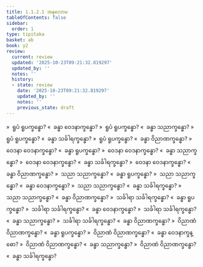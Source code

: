 ```yaml
---
title: 1.1.2.1 အနုလောမ
tableOfContents: false
sidebar:
  order: 1
type: tipitaka
basket: ab
book: y2
review:
  current: review
  updated: '2025-10-23T09:21:32.819297'
  updated_by: ''
  notes: ''
  history:
  - state: review
    date: '2025-10-23T09:21:32.819297'
    updated_by: ''
    notes: ''
    previous_state: draft
---
```



<ReviewStatus review={frontmatter.review} showDetails={true} />

<HypothesisAnnotation frontmatter={frontmatter} />

<DynamicBreadcrumb />

<Division number="4" book="y2" e="ch" v="33" p="18">

<Paragraph number="23" book="y2">
»  ရူပံ ရူပက္ခန္ဓော?
</Paragraph>

<Paragraph number="24" book="y2">
«  ခန္ဓာ ဝေဒနာက္ခန္ဓော?
</Paragraph>

<Paragraph number="25" book="y2">
»  ရူပံ ရူပက္ခန္ဓော?
</Paragraph>

<Paragraph number="26" book="y2">
«  ခန္ဓာ သညာက္ခန္ဓော?
</Paragraph>

<Paragraph number="27" book="y2">
»  ရူပံ ရူပက္ခန္ဓော?
</Paragraph>

<Paragraph number="28" book="y2">
«  ခန္ဓာ သင်္ခါရက္ခန္ဓော?
</Paragraph>

<Paragraph number="29" book="y2">
»  ရူပံ ရူပက္ခန္ဓော?
</Paragraph>

<Paragraph number="30" book="y2">
«  ခန္ဓာ ဝိညာဏက္ခန္ဓော?
</Paragraph>

</Division>
<Division number="5" book="y2" e="ch" v="33" p="18">

<Paragraph number="31" book="y2">
»  ဝေဒနာ ဝေဒနာက္ခန္ဓော?
</Paragraph>

<Paragraph number="32" book="y2">
«  ခန္ဓာ ရူပက္ခန္ဓော?
</Paragraph>

<Paragraph number="33" book="y2">
»  ဝေဒနာ ဝေဒနာက္ခန္ဓော?
</Paragraph>

<Paragraph number="34" book="y2">
«  ခန္ဓာ သညာက္ခန္ဓော?
</Paragraph>

<Paragraph number="35" book="y2">
»  ဝေဒနာ ဝေဒနာက္ခန္ဓော?
</Paragraph>

<Paragraph number="36" book="y2">
«  ခန္ဓာ သင်္ခါရက္ခန္ဓော?
</Paragraph>

<Paragraph number="37" book="y2">
»  ဝေဒနာ ဝေဒနာက္ခန္ဓော?
</Paragraph>

<Paragraph number="38" book="y2">
«  ခန္ဓာ ဝိညာဏက္ခန္ဓော?
</Paragraph>

</Division>
<Division number="6" book="y2" e="ch" v="33" p="18">

<Paragraph number="39" book="y2">
»  သညာ သညာက္ခန္ဓော?
</Paragraph>

<Paragraph number="40" book="y2">
«  ခန္ဓာ ရူပက္ခန္ဓော?
</Paragraph>

<Paragraph number="41" book="y2">
»  သညာ သညာက္ခန္ဓော?
</Paragraph>

<Paragraph number="42" book="y2">
«  ခန္ဓာ ဝေဒနာက္ခန္ဓော?
</Paragraph>

<Paragraph number="43" book="y2">
»  သညာ သညာက္ခန္ဓော?
</Paragraph>

<Paragraph number="44" book="y2">
«  ခန္ဓာ သင်္ခါရက္ခန္ဓော?
</Paragraph>

<Paragraph number="45" book="y2">
»  သညာ သညာက္ခန္ဓော?
</Paragraph>

<Paragraph number="46" book="y2">
«  ခန္ဓာ ဝိညာဏက္ခန္ဓော?
</Paragraph>

</Division>
<Division number="7" book="y2" e="ch" v="33" p="18">

<Paragraph number="47" book="y2">
»  သင်္ခါရာ သင်္ခါရက္ခန္ဓော?
</Paragraph>

<Paragraph number="48" book="y2">
«  ခန္ဓာ ရူပက္ခန္ဓော?
</Paragraph>

<Paragraph number="49" book="y2">
»  သင်္ခါရာ သင်္ခါရက္ခန္ဓော?
</Paragraph>

<Paragraph number="50" book="y2">
«  ခန္ဓာ ဝေဒနာက္ခန္ဓော?
</Paragraph>

<Paragraph number="51" book="y2">
»  သင်္ခါရာ သင်္ခါရက္ခန္ဓော?
</Paragraph>

<Paragraph number="52" book="y2">
«  ခန္ဓာ သညာက္ခန္ဓော?
</Paragraph>

<Paragraph number="53" book="y2">
»  သင်္ခါရာ သင်္ခါရက္ခန္ဓော?
</Paragraph>

<Paragraph number="54" book="y2">
«  ခန္ဓာ ဝိညာဏက္ခန္ဓော?
</Paragraph>

</Division>
<Division number="8" book="y2" e="ch" v="33" p="18">

<Paragraph number="55" book="y2">
»  ဝိညာဏံ ဝိညာဏက္ခန္ဓော?
</Paragraph>

<Paragraph number="56" book="y2">
«  ခန္ဓာ ရူပက္ခန္ဓော?
</Paragraph>

<Paragraph number="57" book="y2">
»  ဝိညာဏံ ဝိညာဏက္ခန္ဓော?
</Paragraph>

<Paragraph number="58" book="y2">
«  ခန္ဓာ ဝေဒနာက္ခန္ဓော?
</Paragraph>

<Paragraph number="59" book="y2">
»  ဝိညာဏံ ဝိညာဏက္ခန္ဓော?
</Paragraph>

<Paragraph number="60" book="y2">
«  ခန္ဓာ သညာက္ခန္ဓော?
</Paragraph>

<Paragraph number="61" book="y2">
»  ဝိညာဏံ ဝိညာဏက္ခန္ဓော?
</Paragraph>

<Paragraph number="62" book="y2">
«  ခန္ဓာ သင်္ခါရက္ခန္ဓော?
</Paragraph>
</Division>